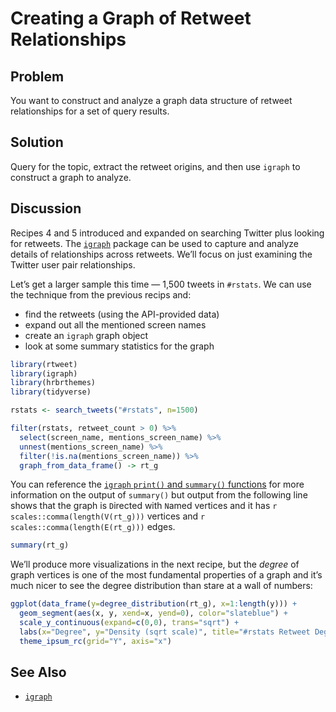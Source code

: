 # Creating a Graph of Retweet Relationships

## Problem

You want to construct and analyze a graph data structure of retweet relationships for a set of query results.

## Solution

Query for the topic, extract the retweet origins, and then use `igraph` to construct a graph to analyze.

## Discussion

Recipes 4 and 5 introduced and expanded on searching Twitter plus looking for retweets. The [`igraph`](http://igraph.org/r/) package can be used to capture and analyze details of relationships across retweets. We'll focus on just examining the Twitter user pair relationships.

Let's get a larger sample this time --- 1,500 tweets in `#rstats`. We can use the technique from the previous recips and:

- find the retweets (using the API-provided data)
- expand out all the mentioned screen names
- create an `igraph` graph object
- look at some summary statistics for the graph

```r
library(rtweet)
library(igraph)
library(hrbrthemes)
library(tidyverse)
```
```r
rstats <- search_tweets("#rstats", n=1500)

filter(rstats, retweet_count > 0) %>% 
  select(screen_name, mentions_screen_name) %>%
  unnest(mentions_screen_name) %>% 
  filter(!is.na(mentions_screen_name)) %>% 
  graph_from_data_frame() -> rt_g
```

You can reference the [`igraph` `print()` and `summary()` functions](http://igraph.org/r/doc/print.igraph.html) for more information on the output of `summary()` but output from the following line shows that the graph is `D`irected with `N`amed vertices and it has `r scales::comma(length(V(rt_g)))` vertices and `r scales::comma(length(E(rt_g)))` edges.

```r
summary(rt_g)
```

We'll produce more visualizations in the next recipe, but the _degree_ of graph vertices is one of the most fundamental properties of a graph and it's much nicer to see the degree distribution than stare at a wall of numbers:

```r
ggplot(data_frame(y=degree_distribution(rt_g), x=1:length(y))) +
  geom_segment(aes(x, y, xend=x, yend=0), color="slateblue") +
  scale_y_continuous(expand=c(0,0), trans="sqrt") +
  labs(x="Degree", y="Density (sqrt scale)", title="#rstats Retweet Degree Distribution") +
  theme_ipsum_rc(grid="Y", axis="x")
```

## See Also

- [`igraph`](http://igraph.org/)